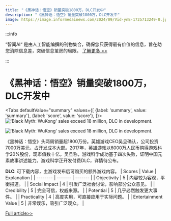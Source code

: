 ```yaml
---
title: "《黑神话：悟空》销量突破1800万，DLC开发中"
description: "《黑神话：悟空》销量突破1800万，DLC开发中"
image: https://image.informedainews.com/2024/09/Vid-ynE-1725713249-0.jpg
---
```



:::info

“智闻AI“ 是由人工智能编撰的刊物集合，确保您只获得最有价值的信息，旨在助您消除信息差，突破信息茧房的局限。  [了解更多 >>](/)

:::

# 《黑神话：悟空》销量突破1800万，DLC开发中


<Tabs
	defaultValue="summary"
	values={[
	{label: 'summary', value: 'summary'},
	{label: 'score', value: 'score'},
]}>
<TabItem value="summary">
<img
  src="https://image.informedainews.com/2024/09/Vid-ynE-1725713249-0.jpg"
  alt="'Black Myth: WuKong' sales exceed 18 million, DLC in development."
/>

<img
  src="https://image.informedainews.com/2024/09/Vid-53Y-1725713249-1.jpg"
  alt="'Black Myth: WuKong' sales exceed 18 million, DLC in development."
/>



《黑神话：悟空》头两周销量超1800万份。英雄游戏CEO吴旦确认，公司投资7000万美元，占开发成本大部。2017年，英雄游戏以6000万人民币购得游戏科学20%股份，现市值数十亿。吴旦称，游戏科学成功基于四次失败，证明中国元素故事讲述能力。游戏科学正开发付费DLC，详情待公布。

**DLC**: 可下载内容，主游戏发布后可购买的额外游戏内容。
</TabItem>
<TabItem value="score">
	| Scores     | Value   | Explanation |
	| -------- | ------- | ------- |
	| Objectivity  | 5    | 内容较为客观，平衡报道。    |
	| Social Impact | 4     | 引发广泛社会讨论，影响部分公众意见。    |
	| Credibility    | 5    | 完全可信，权威来源。    |
	| Potential    | 5    | 几乎必然触发更大事件。    |
	| Practicality    | 4    | 高度实用，可直接应用于实际问题。    |
	| Entertainment Value    | 5    | 非常娱乐，吸引广泛观众。    |
</TabItem>
</Tabs>

[Full article>>](https://www.gcores.com/articles/187800)
